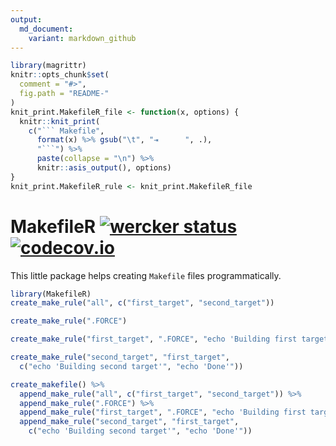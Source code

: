 ```yaml
---
output:
  md_document:
    variant: markdown_github
---
```


<!-- README.md is generated from README.Rmd. Please edit that file -->

```r
library(magrittr)
knitr::opts_chunk$set(
  comment = "#>",
  fig.path = "README-"
)
knit_print.MakefileR_file <- function(x, options) {
  knitr::knit_print(
    c("``` Makefile",
      format(x) %>% gsub("\t", "⇥      ", .),
      "```") %>%
      paste(collapse = "\n") %>%
      knitr::asis_output(), options)
}
knit_print.MakefileR_rule <- knit_print.MakefileR_file
```

# MakefileR [![wercker status](https://app.wercker.com/status/280c3f12547a0b3fd9d9e812d7fa854f/s/master "wercker status")](https://app.wercker.com/project/bykey/280c3f12547a0b3fd9d9e812d7fa854f) [![codecov.io](https://codecov.io/github/krlmlr/MakefileR/coverage.svg?branch=master)](https://codecov.io/github/krlmlr/MakefileR?branch=master)

This little package helps creating `Makefile` files programmatically.

```r
library(MakefileR)
create_make_rule("all", c("first_target", "second_target"))

create_make_rule(".FORCE")

create_make_rule("first_target", ".FORCE", "echo 'Building first target'")

create_make_rule("second_target", "first_target",
  c("echo 'Building second target'", "echo 'Done'"))

create_makefile() %>%
  append_make_rule("all", c("first_target", "second_target")) %>%
  append_make_rule(".FORCE") %>%
  append_make_rule("first_target", ".FORCE", "echo 'Building first target'") %>%
  append_make_rule("second_target", "first_target",
    c("echo 'Building second target'", "echo 'Done'"))
```


